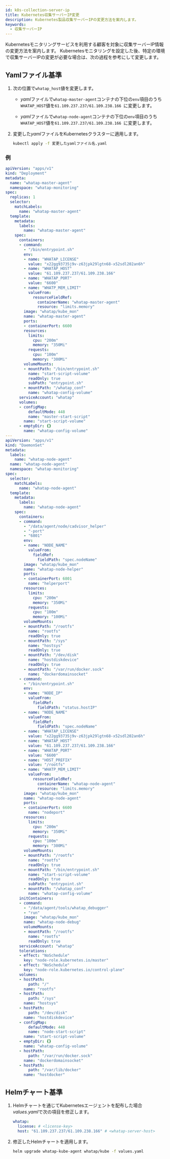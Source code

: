 ```yaml
---
id: k8s-collection-server-ip
title: Kubernetes収集サーバーIP変更
description: Kubernetes製品収集サーバーIPの変更方法を案内します。
keywords:
  - 収集サーバーIP
---
```


Kubernetesモニタリングサービスを利用する顧客を対象に収集サーバーIP情報の変更方法を案内します。 Kubernetesモニタリングを設定した後、特定の環境で収集サーバーIPの変更が必要な場合は、次の過程を参考にして変更します。

<Tabs>
<TabItem value='cs-yaml' label='Yaml' default>

## Yamlファイル基準

1. 次の位置で`whatap_host`値を変更します。 

   - *yaml*ファイルで`whatap-master-agent`コンテナの下位の`env`項目のうち`WHATAP_HOST`値を`61.109.237.237/61.109.238.166
     `に変更します。 

   - *yaml*ファイルで`whatap-node-agent`コンテナの下位の`env`項目のうち`WHATAP_HOST`値を`61.109.237.237/61.109.238.166
     `に変更します。 

2. 変更した*yaml*ファイルをKubernetesクラスターに適用します。 

   ```bash
   kubectl apply -f 変更したyamlファイル名.yaml
   ```

### 例

```yaml title='Yaml' showLineNumbers{22-23,121-122}
apiVersion: "apps/v1"
kind: "Deployment"
metadata:
  name: "whatap-master-agent"
  namespace: "whatap-monitoring"
spec:
  replicas: 1
  selector:
    matchLabels:
      name: "whatap-master-agent"
  template:
    metadata:
      labels:
        name: "whatap-master-agent"
    spec:
      containers:
      - command:
        - "/bin/entrypoint.sh"
        env:
        - name: "WHATAP_LICENSE"
          value: "x22gg93735j9v-z63jpk29lgtn68-x52sdl202an6h"
        - name: "WHATAP_HOST"
          value: "61.109.237.237/61.109.238.166"
        - name: "WHATAP_PORT"
          value: "6600"
        - name: "WHATP_MEM_LIMIT"
          valueFrom:
            resourceFieldRef:
              containerName: "whatap-master-agent"
              resource: "limits.memory"
        image: "whatap/kube_mon"
        name: "whatap-master-agent"
        ports:
        - containerPort: 6600
        resources:
          limits:
            cpu: "200m"
            memory: "350Mi"
          requests:
            cpu: "100m"
            memory: "300Mi"
        volumeMounts:
        - mountPath: "/bin/entrypoint.sh"
          name: "start-script-volume"
          readOnly: true
          subPath: "entrypoint.sh"
        - mountPath: "/whatap_conf"
          name: "whatap-config-volume"
      serviceAccount: "whatap"
      volumes:
      - configMap:
          defaultMode: 448
          name: "master-start-script"
        name: "start-script-volume"
      - emptyDir: {}
        name: "whatap-config-volume"
---
apiVersion: "apps/v1"
kind: "DaemonSet"
metadata:
  labels:
    name: "whatap-node-agent"
  name: "whatap-node-agent"
  namespace: "whatap-monitoring"
spec:
  selector:
    matchLabels:
      name: "whatap-node-agent"
  template:
    metadata:
      labels:
        name: "whatap-node-agent"
    spec:
      containers:
      - command:
        - "/data/agent/node/cadvisor_helper"
        - "-port"
        - "6801"
        env:
        - name: "NODE_NAME"
          valueFrom:
            fieldRef:
              fieldPath: "spec.nodeName"
        image: "whatap/kube_mon"
        name: "whatap-node-helper"
        ports:
        - containerPort: 6801
          name: "helperport"
        resources:
          limits:
            cpu: "200m"
            memory: "350Mi"
          requests:
            cpu: "100m"
            memory: "100Mi"
        volumeMounts:
        - mountPath: "/rootfs"
          name: "rootfs"
          readOnly: true
        - mountPath: "/sys"
          name: "hostsys"
          readOnly: true
        - mountPath: "/dev/disk"
          name: "hostdiskdevice"
          readOnly: true
        - mountPath: "/var/run/docker.sock"
          name: "dockerdomainsocket"
      - command:
        - "/bin/entrypoint.sh"
        env:
        - name: "NODE_IP"
          valueFrom:
            fieldRef:
              fieldPath: "status.hostIP"
        - name: "NODE_NAME"
          valueFrom:
            fieldRef:
              fieldPath: "spec.nodeName"
        - name: "WHATAP_LICENSE"
          value: "x22gg93735j9v-z63jpk29lgtn68-x52sdl202an6h"
        - name: "WHATAP_HOST"
          value: "61.109.237.237/61.109.238.166"
        - name: "WHATAP_PORT"
          value: "6600"
        - name: "HOST_PREFIX"
          value: "/rootfs"
        - name: "WHATP_MEM_LIMIT"
          valueFrom:
            resourceFieldRef:
              containerName: "whatap-node-agent"
              resource: "limits.memory"
        image: "whatap/kube_mon"
        name: "whatap-node-agent"
        ports:
        - containerPort: 6600
          name: "nodeport"
        resources:
          limits:
            cpu: "200m"
            memory: "350Mi"
          requests:
            cpu: "100m"
            memory: "300Mi"
        volumeMounts:
        - mountPath: "/rootfs"
          name: "rootfs"
          readOnly: true
        - mountPath: "/bin/entrypoint.sh"
          name: "start-script-volume"
          readOnly: true
          subPath: "entrypoint.sh"
        - mountPath: "/whatap_conf"
          name: "whatap-config-volume"
      initContainers:
      - command:
        - "/data/agent/tools/whatap_debugger"
        - "run"
        image: "whatap/kube_mon"
        name: "whatap-node-debug"
        volumeMounts:
        - mountPath: "/rootfs"
          name: "rootfs"
          readOnly: true
      serviceAccount: "whatap"
      tolerations:
      - effect: "NoSchedule"
        key: "node-role.kubernetes.io/master"
      - effect: "NoSchedule"
        key: "node-role.kubernetes.io/control-plane"
      volumes:
      - hostPath:
          path: "/"
        name: "rootfs"
      - hostPath:
          path: "/sys"
        name: "hostsys"
      - hostPath:
          path: "/dev/disk"
        name: "hostdiskdevice"
      - configMap:
          defaultMode: 448
          name: "node-start-script"
        name: "start-script-volume"
      - emptyDir: {}
        name: "whatap-config-volume"
      - hostPath:
          path: "/var/run/docker.sock"
        name: "dockerdomainsocket"
      - hostPath:
          path: "/var/lib/docker"
        name: "hostdocker"
```

</TabItem>

<TabItem value='cs-helm' label='Helm Chart' default>

## Helmチャート基準

1. Helmチャートを通じてKubernetesエージェントを配布した場合*values.yaml*で次の項目を修正します。 

   ```yaml title='Helm' showLineNumbers{3}
   whatap:
     license: # <license-key>
     host: "61.109.237.237/61.109.238.166" # <whatap-server-host>
   ```

2. 修正したHelmチャートを適用します。

   ```bash
   helm upgrade whatap-kube-agent whatap/kube -f values.yaml
   ```

</TabItem>

</Tabs>
